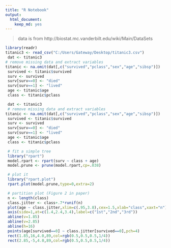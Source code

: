 ---
title: "R Notebook"
output: 
  html_document: 
    keep_md: yes
---


>  data is from http://biostat.mc.vanderbilt.edu/wiki/Main/DataSets

```{r} 
library(readr)
titanic3 <- read_csv("C:/Users/Gateway/Desktop/titanic3.csv")
 dat <- titanic3
# remove missing data and extract variables
titanic <- na.omit(dat[,c("survived","pclass","sex","age","sibsp")])
 survived <- titanic$survived
 surv <- survived
 surv[surv==0] <- "died"
 surv[surv==1] <- "lived"
 age <- titanic$age
 class <- titanic$pclass
```
 
```{r}
 dat <- titanic3
 # remove missing data and extract variables
titanic <- na.omit(dat[,c("survived","pclass","sex","age","sibsp")])
 survived <- titanic$survived
 surv <- survived
 surv[surv==0] <- "died"
 surv[surv==1] <- "lived"
 age <- titanic$age
 class <- titanic$pclass

``` 

```{r}
 # fit a simple tree
 library("rpart")
 model.rpart <- rpart(surv ~ class + age)
 model.prune <- prune(model.rpart,cp=.038)
```

```{r}
 # plot it
 library("rpart.plot")
 rpart.plot(model.prune,type=0,extra=2)
```

```{r}
 # partition plot (Figure 2 in paper)
 n <- length(class)
 class.jitter <- class+.7*runif(n)
 plot(age ~ class.jitter,xlim=c(.95,3.8),cex=1.5,xlab="class",xaxt="n")
 axis(side=1,at=c(1.4,2.4,3.4),label=c("1st","2nd","3rd"))
 abline(v=1.85)
 abline(v=2.85)
 abline(h=16)
 points(age[survived==0] ~ class.jitter[survived==0],pch=4)
 rect(1.85,16,4.0,89,col=rgb(0.5,0.5,0.5,1/4))
 rect(2.85,-5,4.0,89,col=rgb(0.5,0.5,0.5,1/4))
``` 
 

